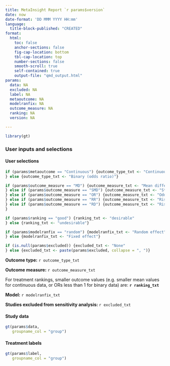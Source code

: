 ```yaml
---
title: MetaInsight Report `r params$version`
date: now
date-format: 'DD MMM YYYY HH:mm'
language: 
  title-block-published: "CREATED"
format: 
  html: 
    toc: false
    anchor-sections: false
    fig-cap-location: bottom
    tbl-cap-location: top
    number-sections: false
    smooth-scroll: true
    self-contained: true
    output-file: "qmd_output.html"
params:
  data: NA
  excluded: NA
  label: NA
  metaoutcome: NA
  modelranfix: NA
  outcome_measure: NA
  ranking: NA
  version: NA

---
```


```r
library(gt)
```

### User inputs and selections {.tabset}

#### User selections

```r
if (params$metaoutcome == "Continuous") {outcome_type_txt <- "Continuous (mean difference)"
} else {outcome_type_txt <- "Binary (odds ratio)"}

if (params$outcome_measure == "MD") {outcome_measure_txt <- "Mean difference"
} else if (params$outcome_measure == "SMD") {outcome_measure_txt <- "Standardised mean difference"
} else if (params$outcome_measure == "OR") {outcome_measure_txt <- "Odds ratio"
} else if (params$outcome_measure == "RR") {outcome_measure_txt <- "Risk ratio"
} else if (params$outcome_measure == "RD") {outcome_measure_txt <- "Risk difference"
}

if (params$ranking == "good") {ranking_txt <- "desirable"
} else {ranking_txt <- "undesirable"}

if (params$modelranfix == "random") {modelranfix_txt <- "Random effect"
} else {modelranfix_txt <- "Fixed effect"}

if (is.null(params$excluded)) {excluded_txt <- "None"
} else {excluded_txt <- paste(params$excluded, collapse = ", ")}

```

**Outcome type:** `r outcome_type_txt`

**Outcome measure:** `r outcome_measure_txt`

For treatment rankings, smaller outcome values (e.g. smaller mean values for continuous data, or ORs less than 1 for binary data) are: **`r ranking_txt`**

**Model:** `r modelranfix_txt`

**Studies excluded from sensitivity analysis: ** `r excluded_txt` 

#### Study data 

```r
gt(params$data,
   groupname_col = "group")
```

#### Treatment labels

```r
gt(params$label,
   groupname_col = "group")
```


